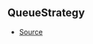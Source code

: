 ## QueueStrategy



- [Source](https://github.com/Androz2091/discord-player/blob/a2c576b/packages/utils/src/Queue.ts#L1)